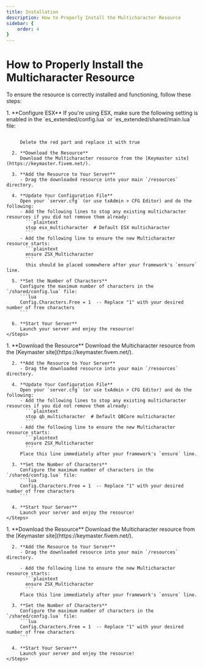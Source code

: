 ```yaml
---
title: Installation
description: How to Properly Install the Multicharacter Resource
sidebar: {
    order: 4
}
---
```


# How to Properly Install the Multicharacter Resource

To ensure the resource is correctly installed and functioning, follow these steps:


<Tabs>
  <TabItem label="ESX">
    <Steps>
      1. **Configure ESX**  
         If you're using ESX, make sure the following setting is enabled in the `es_extended/config.lua` or `es_extended/shared/main.lua` file:  
         <Code code='
         Config.Multichar = true (GetResourceState("esx_multicharacter") ~= "missing")
         'lang="lua" label="es_extended/config.lua" del='GetResourceState("esx_multicharacter") ~= "missing"'> 
         </Code>

         Delete the red part and replace it with true

      2. **Download the Resource**  
         Download the Multicharacter resource from the [Keymaster site](https://keymaster.fivem.net/).

      3. **Add the Resource to Your Server**  
         - Drag the downloaded resource into your main `/resources` directory.

      4. **Update Your Configuration File**  
         Open your `server.cfg` (or use txAdmin > CFG Editor) and do the following:  
         - Add the following lines to stop any existing multicharacter resources if you did not remove them already:  
           ```plaintext
           stop esx_multicharacter  # Default ESX multicharacter
           ```
         - Add the following line to ensure the new Multicharacter resource starts:  
           ```plaintext
           ensure ZSX_Multicharacter
           ```
           this should be placed somewhere after your framework's `ensure` line.

      5. **Set the Number of Characters**  
         Configure the maximum number of characters in the `/shared/config.lua` file:  
         ```lua
         Config.Characters.Free = 1  -- Replace "1" with your desired number of free characters
         ```

      6. **Start Your Server**  
         Launch your server and enjoy the resource!
    </Steps>
  </TabItem>

  <TabItem label="QBCore">
    <Steps>
      1. **Download the Resource**  
         Download the Multicharacter resource from the [Keymaster site](https://keymaster.fivem.net/).

      2. **Add the Resource to Your Server**  
         - Drag the downloaded resource into your main `/resources` directory. 

      4. **Update Your Configuration File**  
         Open your `server.cfg` (or use txAdmin > CFG Editor) and do the following:  
         - Add the following lines to stop any existing multicharacter resources if you did not remove them already:  
           ```plaintext
           stop qb_multicharacter  # Default QBCore multicharacter
           ```
         - Add the following line to ensure the new Multicharacter resource starts:  
           ```plaintext
           ensure ZSX_Multicharacter
           ```
         Place this line immediately after your framework's `ensure` line.

      3. **Set the Number of Characters**  
         Configure the maximum number of characters in the `/shared/config.lua` file:  
         ```lua
         Config.Characters.Free = 1  -- Replace "1" with your desired number of free characters
         ```

      4. **Start Your Server**  
         Launch your server and enjoy the resource!
    </Steps>
  </TabItem>

  <TabItem label="QBox">
      <Steps>
      1. **Download the Resource**  
         Download the Multicharacter resource from the [Keymaster site](https://keymaster.fivem.net/).

      2. **Add the Resource to Your Server**  
         - Drag the downloaded resource into your main `/resources` directory. 

         - Add the following line to ensure the new Multicharacter resource starts:  
           ```plaintext
           ensure ZSX_Multicharacter
           ```
         Place this line immediately after your framework's `ensure` line.

      3. **Set the Number of Characters**  
         Configure the maximum number of characters in the `/shared/config.lua` file:  
         ```lua
         Config.Characters.Free = 1  -- Replace "1" with your desired number of free characters
         ```

      4. **Start Your Server**  
         Launch your server and enjoy the resource!
    </Steps>
  </TabItem>
</Tabs>

